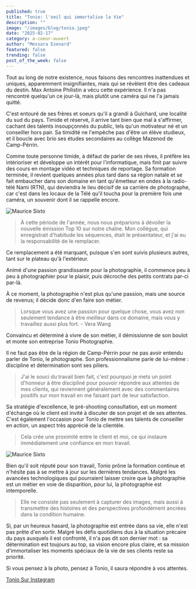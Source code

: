 ```yaml
---
published: true
title: "Tonio: l'oeil qui immortalise la Vie"
description: ""
image: "/images/blog/tonio.jpeg"
date: "2025-02-17"
category: a-coeur-ouvert
author: "Messara Ezenard"
featured: false
trending: false
post_of_the_week: false
---
```


Tout au long de notre existence, nous faisons des rencontres inattendues et uniques,
apparemment insignifiantes, mais qui se révèlent être des cadeaux du destin. Max Antoine
Philistin a vécu cette expérience. Il n'a pas rencontré quelqu'un ce jour-là, mais plutôt
une caméra qui ne l'a jamais quitté.

C'est entouré de ses frères et soeurs qu'il a grandi à Guichard, une localité du sud du pays.
Timide et réservé, il arrive tant bien que mal à s'affirmer, cachant des talents insoupçonnés
du public, tels qu'un motivateur né et un conseiller hors pair. Sa timidité ne l'empêche pas
d'être un élève studieux, et il boucle avec brio ses études secondaires au collège Mazenod
de Camp-Pérrin.

Comme toute personne timide, à défaut de parler de ses rêves, il préfère les intérioriser et développe un intérêt pour l'informatique, mais finit par suivre des cours en montage vidéo et techniques de reportage. Sa formation terminée, il revient quelques années plus tard dans sa région natale et se fait embaucher dans son domaine en tant qu'émetteur en ondes à la radio-télé Nami (RTN), qui deviendra le lieu décisif de sa carrière de photographe, car c'est dans les locaux de la Télé qu'il toucha pour la première fois une caméra, un souvenir dont il se rappelle encore.

![Maurice Sixto](/images/blog/tonio-2.jpeg)

> À cette période de l'année, nous nous préparions à dévoiler la nouvelle émission Top 10 sur notre chaîne. Mon collègue, qui enregistrait d'habitude les séquences, était le présentateur, et j'ai eu la responsabilité de le remplacer.

Ce remplacement a été marquant, puisque s'en sont suivis plusieurs autres, tant sur le plateau qu'à l'extérieur.

Animé d'une passion grandissante pour la photographie, il commence peu à peu à photographier pour le plaisir, puis décroche des petits contrats par-ci par-là.

À ce moment, la photographie n'est plus qu'une passion, mais une source de revenus; il décide donc d'en faire son métier.

> Lorsque vous avez une passion pour quelque chose, vous avez non seulement tendance à être meilleur dans ce domaine, mais vous y travaillez aussi plus fort. - Vera Wang

Convaincu et déterminé à vivre de son métier, il démissionne de son boulot et monte son entreprise Tonio Photographie.

Il ne faut pas être de la région de Camp-Pérrin pour ne pas avoir entendu parler de Tonio, le photographe. Son professionnalisme parle de lui-même : discipline et détermination sont ses piliers.

> J'ai le souci du travail bien fait, c'est pourquoi je mets un point d'honneur à être discipliné pour pouvoir répondre aux attentes de mes clients, qui reviennent généralement avec des commentaires positifs sur mon travail en me faisant part de leur satisfaction.

Sa stratégie d'excellence, le pré-shooting consultation, est un moment d'échange où le client est invité à discuter de son projet et de ses attentes. C'est également l'occasion pour Tonio de mettre ses talents de conseiller en action, un aspect très apprécié de la clientèle.

> Cela crée une proximité entre le client et moi, ce qui instaure immédiatement une confiance en mon travail.

![Maurice Sixto](/images/blog/tonio-3.jpeg)

Bien qu'il soit réputé pour son travail, Tonio prône la formation continue et n'hésite pas à se mettre à jour sur les dernières tendances. Malgré les avancées technologiques qui pourraient laisser croire que la photographie est un métier en voie de disparition, pour lui, la photographie est intemporelle.

> Elle ne consiste pas seulement à capturer des images, mais aussi à transmettre des histoires et des perspectives profondément ancrées dans la condition humaine.

Si, par un heureux hasard, la photographie est entrée dans sa vie, elle n'est pas prête d'en sortir. Malgré les défis quotidiens dus à la situation précaire du pays auxquels il est confronté, il n'a pas dit son dernier mot : sa détermination est toujours au top, sa vision encore plus claire, et sa mission
d'immortaliser les moments spéciaux de la vie de ses clients reste sa priorité.

Si vous pensez à la photo, pensez à Tonio, il saura répondre à vos attentes.

[Tonio Sur Instagram](https://www.instagram.com/tonio.photography/)
